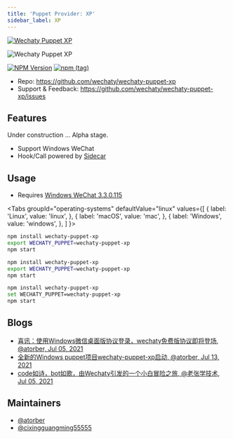 ```yaml
---
title: 'Puppet Provider: XP'
sidebar_label: XP
---
```


[![Wechaty Puppet XP](https://img.shields.io/badge/Puppet-XP-blueviolet)](xp)

![Wechaty Puppet XP](https://wechaty.js.org/assets/2021/07-puppet-laozhang-wechat-bot/wechat_bot.png)

[![NPM Version](https://badge.fury.io/js/wechaty-puppet-xp.svg)](https://badge.fury.io/js/wechaty-puppet-xp)
[![npm (tag)](https://img.shields.io/npm/v/wechaty-puppet-xp/next.svg)](https://www.npmjs.com/package/wechaty-puppet-xp?activeTab=versions)

- Repo: <https://github.com/wechaty/wechaty-puppet-xp>
- Support & Feedback: <https://github.com/wechaty/wechaty-puppet-xp/issues>

## Features

Under construction ... Alpha stage.

- Support Windows WeChat
- Hook/Call powered by [Sidecar](https://github.com/huan/sidecar)

## Usage

- Requires [Windows WeChat 3.3.0.115](http://dl.softmgr.qq.com/original/im/WeChatSetup_3.3.0.115.exe)

<!-- MDX import -->

<Tabs
  groupId="operating-systems"
  defaultValue="linux"
  values={[
    { label: 'Linux',   value: 'linux', },
    { label: 'macOS',   value: 'mac', },
    { label: 'Windows', value: 'windows', },
  ]
}>

<TabItem value="linux">

```sh
npm install wechaty-puppet-xp
export WECHATY_PUPPET=wechaty-puppet-xp
npm start
```

</TabItem>
<TabItem value="mac">

```sh
npm install wechaty-puppet-xp
export WECHATY_PUPPET=wechaty-puppet-xp
npm start
```

</TabItem>
<TabItem value="windows">

```sh
npm install wechaty-puppet-xp
set WECHATY_PUPPET=wechaty-puppet-xp
npm start
```

</TabItem>
</Tabs>

## Blogs

- [喜讯：使用Windows微信桌面版协议登录，wechaty免费版协议即将登场, @atorber, Jul 05, 2021](https://wechaty.js.org/2021/07/05/puppet-laozhang-wechat-bot/)
- [全新的Windows puppet项目wechaty-puppet-xp启动, @atorber, Jul 13, 2021](https://wechaty.js.org/2021/07/13/wechaty-puppet-xp-start-up/)
- [code如诗，bot如歌，由Wechaty引发的一个小白冒险之旅, @老张学技术, Jul 05, 2021](https://wechaty.js.org/2021/07/05/code-like-poetry-bot-like-song/)

## Maintainers

- [@atorber](https://wechaty.js.org/contributors/atorber/)
- [@cixingguangming55555](https://wechaty.js.org/contributors/cixingguangming55555/)
